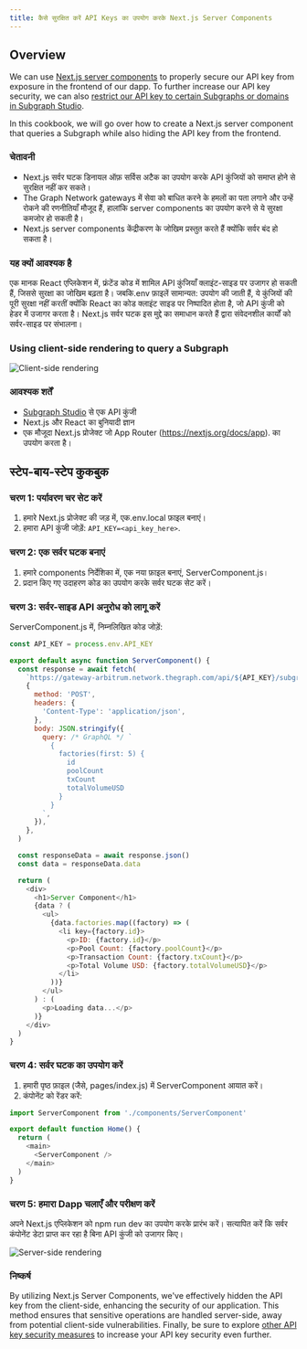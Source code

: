 ```yaml
---
title: कैसे सुरक्षित करें API Keys का उपयोग करके Next.js Server Components
---
```


## Overview

We can use [Next.js server components](https://nextjs.org/docs/app/building-your-application/rendering/server-components) to properly secure our API key from exposure in the frontend of our dapp. To further increase our API key security, we can also [restrict our API key to certain Subgraphs or domains in Subgraph Studio](/cookbook/upgrading-a-subgraph/#securing-your-api-key).

In this cookbook, we will go over how to create a Next.js server component that queries a Subgraph while also hiding the API key from the frontend.

### चेतावनी

- Next.js सर्वर घटक डिनायल ऑफ़ सर्विस अटैक का उपयोग करके API कुंजियों को समाप्त होने से सुरक्षित नहीं कर सकते।
- The Graph Network gateways में सेवा को बाधित करने के हमलों का पता लगाने और उन्हें रोकने की रणनीतियाँ मौजूद हैं, हालांकि server components का उपयोग करने से ये सुरक्षा कमजोर हो सकती है।
- Next.js server components केंद्रीकरण के जोखिम प्रस्तुत करते हैं क्योंकि सर्वर बंद हो सकता है।

### यह क्यों आवश्यक है

एक मानक React एप्लिकेशन में, फ्रंटेंड कोड में शामिल API कुंजियाँ क्लाइंट-साइड पर उजागर हो सकती हैं, जिससे सुरक्षा का जोखिम बढ़ता है। जबकि.env फ़ाइलें सामान्यत: उपयोग की जाती हैं, ये कुंजियों की पूरी सुरक्षा नहीं करतीं क्योंकि React का कोड क्लाइंट साइड पर निष्पादित होता है, जो API कुंजी को हेडर में उजागर करता है। Next.js सर्वर घटक इस मुद्दे का समाधान करते हैं द्वारा संवेदनशील कार्यों को सर्वर-साइड पर संभालना।

### Using client-side rendering to query a Subgraph

![Client-side rendering](/img/api-key-client-side-rendering.png)

### आवश्यक शर्तें

-  [Subgraph Studio](https://thegraph.com/studio) से एक API कुंजी
- Next.js और React का बुनियादी ज्ञान
- एक मौजूदा Next.js प्रोजेक्ट जो App Router (https://nextjs.org/docs/app). का उपयोग करता है।

## स्टेप-बाय-स्टेप कुकबुक

### चरण 1: पर्यावरण चर सेट करें

1. हमारे Next.js प्रोजेक्ट की जड़ में, एक.env.local फ़ाइल बनाएं।
2. हमारा API कुंजी जोड़ें: `API_KEY=<api_key_here>`.

### चरण 2: एक सर्वर घटक बनाएं

1. हमारे components निर्देशिका में, एक नया फ़ाइल बनाएं, ServerComponent.js।
2. प्रदान किए गए उदाहरण कोड का उपयोग करके सर्वर घटक सेट करें।

### चरण 3: सर्वर-साइड API अनुरोध को लागू करें

ServerComponent.js में, निम्नलिखित कोड जोड़ें:

```javascript
const API_KEY = process.env.API_KEY

export default async function ServerComponent() {
  const response = await fetch(
    `https://gateway-arbitrum.network.thegraph.com/api/${API_KEY}/subgraphs/id/HUZDsRpEVP2AvzDCyzDHtdc64dyDxx8FQjzsmqSg4H3B`,
    {
      method: 'POST',
      headers: {
        'Content-Type': 'application/json',
      },
      body: JSON.stringify({
        query: /* GraphQL */ `
          {
            factories(first: 5) {
              id
              poolCount
              txCount
              totalVolumeUSD
            }
          }
        `,
      }),
    },
  )

  const responseData = await response.json()
  const data = responseData.data

  return (
    <div>
      <h1>Server Component</h1>
      {data ? (
        <ul>
          {data.factories.map((factory) => (
            <li key={factory.id}>
              <p>ID: {factory.id}</p>
              <p>Pool Count: {factory.poolCount}</p>
              <p>Transaction Count: {factory.txCount}</p>
              <p>Total Volume USD: {factory.totalVolumeUSD}</p>
            </li>
          ))}
        </ul>
      ) : (
        <p>Loading data...</p>
      )}
    </div>
  )
}
```

### चरण 4: सर्वर घटक का उपयोग करें

1. हमारी पृष्ठ फ़ाइल (जैसे, pages/index.js) में ServerComponent आयात करें।
2. कंपोनेंट को रेंडर करें:

```javascript
import ServerComponent from './components/ServerComponent'

export default function Home() {
  return (
    <main>
      <ServerComponent />
    </main>
  )
}
```

### चरण 5: हमारा Dapp चलाएँ और परीक्षण करें

अपने Next.js एप्लिकेशन को npm run dev का उपयोग करके प्रारंभ करें। सत्यापित करें कि सर्वर कंपोनेंट डेटा प्राप्त कर रहा है बिना API कुंजी को उजागर किए।

![Server-side rendering](/img/api-key-server-side-rendering.png)

### निष्कर्ष

By utilizing Next.js Server Components, we've effectively hidden the API key from the client-side, enhancing the security of our application. This method ensures that sensitive operations are handled server-side, away from potential client-side vulnerabilities. Finally, be sure to explore [other API key security measures](/subgraphs/querying/managing-api-keys/) to increase your API key security even further.
